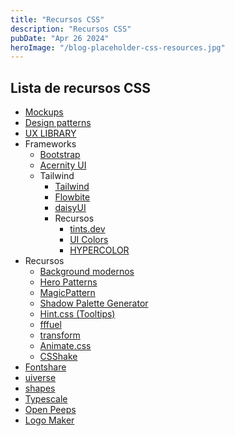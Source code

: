 ```yaml
---
title: "Recursos CSS"
description: "Recursos CSS"
pubDate: "Apr 26 2024"
heroImage: "/blog-placeholder-css-resources.jpg"
---
```


## Lista de recursos CSS

-   [Mockups](https://shots.so/)
-   [Design patterns](https://ui-patterns.com/patterns)
-   [UX LIBRARY](https://www.uxlibrary.org/)
-   Frameworks
    -   [Bootstrap](https://getbootstrap.com/)
    -   [Acernity UI](https://ui.aceternity.com/)
    -   Tailwind
        -   [Tailwind](https://tailwindcss.com/)
        -   [Flowbite](https://flowbite.com/)
        -   [daisyUI](https://daisyui.com/)
        -   Recursos
            -   [tints.dev](https://www.tints.dev/)
            -   [UI Colors](https://uicolors.app/create)
            -   [HYPERCOLOR](https://hypercolor.dev/)
-   Recursos
    -   [Background modernos](https://bg.ibelick.com/)
    -   [Hero Patterns](https://heropatterns.com/)
    -   [MagicPattern](https://www.magicpattern.design/tools/css-backgrounds)
    -   [Shadow Palette Generator](https://www.joshwcomeau.com/shadow-palette/)
    -   [Hint.css (Tooltips)](https://kushagra.dev/lab/hint/)
    -   [fffuel](https://fffuel.co/)
    -   [transform](https://transform.tools/)
    -   [Animate.css](https://animate.style/?ref=itdo.com)
    -   [CSShake](https://elrumordelaluz.github.io/csshake/?ref=itdo.com)
-   [Fontshare](https://www.fontshare.com/)
-   [uiverse](https://uiverse.io/)
-   [shapes](https://shapes.framer.website/)
-   [Typescale](https://typescale.com/)
-   [Open Peeps](https://www.openpeeps.com/)
-   [Logo Maker](https://logo.com/)
